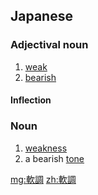 ==Japanese==
{{ja-kanjitab|軟|調}}

===Adjectival noun===
{{ja-adj|なんちょう|decl=na}}

# [[weak]]
# [[bearish]]

====Inflection====
{{ja-na|軟調|なんちょう|nanchō}}

===Noun===
{{ja-noun|なんちょう}}

# [[weakness]]
# a bearish [[tone]]

[[mg:軟調]]
[[zh:軟調]]